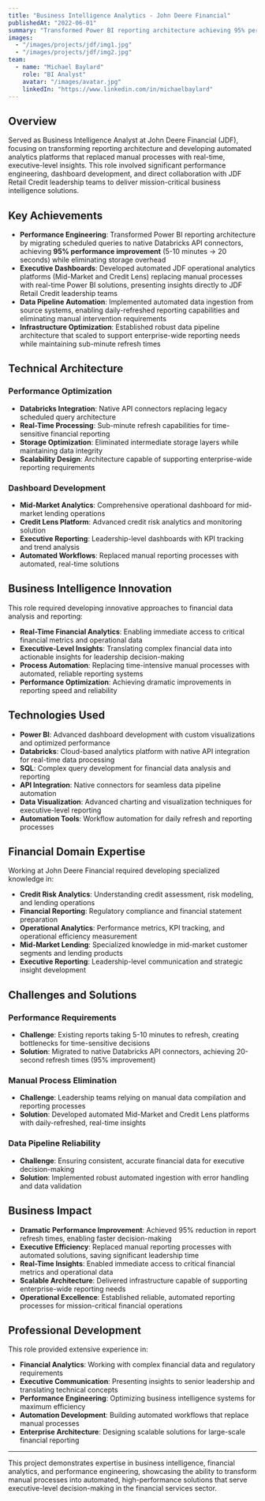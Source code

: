 ```yaml
---
title: "Business Intelligence Analytics - John Deere Financial"
publishedAt: "2022-06-01"
summary: "Transformed Power BI reporting architecture achieving 95% performance improvement while developing automated analytics platforms for JDF leadership, replacing manual processes with real-time solutions."
images:
  - "/images/projects/jdf/img1.jpg"
  - "/images/projects/jdf/img2.jpg"
team:
  - name: "Michael Baylard"
    role: "BI Analyst"
    avatar: "/images/avatar.jpg"
    linkedIn: "https://www.linkedin.com/in/michaelbaylard"
---
```


## Overview

Served as Business Intelligence Analyst at John Deere Financial (JDF), focusing on transforming reporting architecture and developing automated analytics platforms that replaced manual processes with real-time, executive-level insights. This role involved significant performance engineering, dashboard development, and direct collaboration with JDF Retail Credit leadership teams to deliver mission-critical business intelligence solutions.

## Key Achievements

- **Performance Engineering**: Transformed Power BI reporting architecture by migrating scheduled queries to native Databricks API connectors, achieving **95% performance improvement** (5-10 minutes → 20 seconds) while eliminating storage overhead
- **Executive Dashboards**: Developed automated JDF operational analytics platforms (Mid-Market and Credit Lens) replacing manual processes with real-time Power BI solutions, presenting insights directly to JDF Retail Credit leadership teams
- **Data Pipeline Automation**: Implemented automated data ingestion from source systems, enabling daily-refreshed reporting capabilities and eliminating manual intervention requirements
- **Infrastructure Optimization**: Established robust data pipeline architecture that scaled to support enterprise-wide reporting needs while maintaining sub-minute refresh times

## Technical Architecture

### Performance Optimization
- **Databricks Integration**: Native API connectors replacing legacy scheduled query architecture
- **Real-Time Processing**: Sub-minute refresh capabilities for time-sensitive financial reporting
- **Storage Optimization**: Eliminated intermediate storage layers while maintaining data integrity
- **Scalability Design**: Architecture capable of supporting enterprise-wide reporting requirements

### Dashboard Development
- **Mid-Market Analytics**: Comprehensive operational dashboard for mid-market lending operations
- **Credit Lens Platform**: Advanced credit risk analytics and monitoring solution
- **Executive Reporting**: Leadership-level dashboards with KPI tracking and trend analysis
- **Automated Workflows**: Replaced manual reporting processes with automated, real-time solutions

## Business Intelligence Innovation

This role required developing innovative approaches to financial data analysis and reporting:

- **Real-Time Financial Analytics**: Enabling immediate access to critical financial metrics and operational data
- **Executive-Level Insights**: Translating complex financial data into actionable insights for leadership decision-making
- **Process Automation**: Replacing time-intensive manual processes with automated, reliable reporting systems
- **Performance Optimization**: Achieving dramatic improvements in reporting speed and reliability

## Technologies Used

- **Power BI**: Advanced dashboard development with custom visualizations and optimized performance
- **Databricks**: Cloud-based analytics platform with native API integration for real-time data processing
- **SQL**: Complex query development for financial data analysis and reporting
- **API Integration**: Native connectors for seamless data pipeline automation
- **Data Visualization**: Advanced charting and visualization techniques for executive-level reporting
- **Automation Tools**: Workflow automation for daily refresh and reporting processes

## Financial Domain Expertise

Working at John Deere Financial required developing specialized knowledge in:

- **Credit Risk Analytics**: Understanding credit assessment, risk modeling, and lending operations
- **Financial Reporting**: Regulatory compliance and financial statement preparation
- **Operational Analytics**: Performance metrics, KPI tracking, and operational efficiency measurement
- **Mid-Market Lending**: Specialized knowledge in mid-market customer segments and lending products
- **Executive Reporting**: Leadership-level communication and strategic insight development

## Challenges and Solutions

### Performance Requirements
- **Challenge**: Existing reports taking 5-10 minutes to refresh, creating bottlenecks for time-sensitive decisions
- **Solution**: Migrated to native Databricks API connectors, achieving 20-second refresh times (95% improvement)

### Manual Process Elimination
- **Challenge**: Leadership teams relying on manual data compilation and reporting processes
- **Solution**: Developed automated Mid-Market and Credit Lens platforms with daily-refreshed, real-time insights

### Data Pipeline Reliability
- **Challenge**: Ensuring consistent, accurate financial data for executive decision-making
- **Solution**: Implemented robust automated ingestion with error handling and data validation

## Business Impact

- **Dramatic Performance Improvement**: Achieved 95% reduction in report refresh times, enabling faster decision-making
- **Executive Efficiency**: Replaced manual reporting processes with automated solutions, saving significant leadership time
- **Real-Time Insights**: Enabled immediate access to critical financial metrics and operational data
- **Scalable Architecture**: Delivered infrastructure capable of supporting enterprise-wide reporting needs
- **Operational Excellence**: Established reliable, automated reporting processes for mission-critical financial operations

## Professional Development

This role provided extensive experience in:

- **Financial Analytics**: Working with complex financial data and regulatory requirements
- **Executive Communication**: Presenting insights to senior leadership and translating technical concepts
- **Performance Engineering**: Optimizing business intelligence systems for maximum efficiency
- **Automation Development**: Building automated workflows that replace manual processes
- **Enterprise Architecture**: Designing scalable solutions for large-scale financial reporting

---

This project demonstrates expertise in business intelligence, financial analytics, and performance engineering, showcasing the ability to transform manual processes into automated, high-performance solutions that serve executive-level decision-making in the financial services sector. 